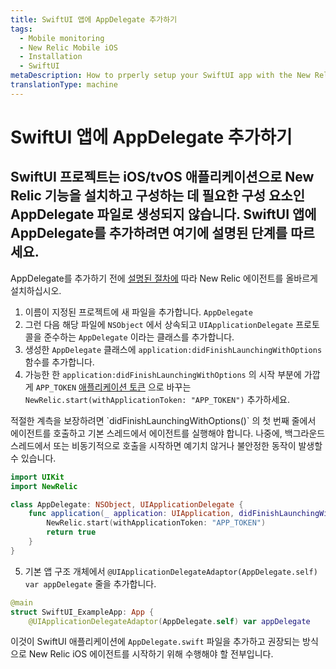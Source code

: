 ```yaml
---
title: SwiftUI 앱에 AppDelegate 추가하기
tags:
  - Mobile monitoring
  - New Relic Mobile iOS
  - Installation
  - SwiftUI
metaDescription: How to prperly setup your SwiftUI app with the New Relic agent.
translationType: machine
---
```


# SwiftUI 앱에 AppDelegate 추가하기

## SwiftUI 프로젝트는 iOS/tvOS 애플리케이션으로 New Relic 기능을 설치하고 구성하는 데 필요한 구성 요소인 AppDelegate 파일로 생성되지 않습니다. SwiftUI 앱에 AppDelegate를 추가하려면 여기에 설명된 단계를 따르세요.

AppDelegate를 추가하기 전에 [설명된 절차에](/docs/mobile-monitoring/new-relic-mobile-ios/installation/spm-installation) 따라 New Relic 에이전트를 올바르게 설치하십시오.

1. 이름이 지정된 프로젝트에 새 파일을 추가합니다. `AppDelegate`
2. 그런 다음 해당 파일에 `NSObject` 에서 상속되고 `UIApplicationDelegate` 프로토콜을 준수하는 `AppDelegate` 이라는 클래스를 추가합니다.
3. 생성한 `AppDelegate` 클래스에 `application:didFinishLaunchingWithOptions` 함수를 추가합니다.
4. 가능한 한 `application:didFinishLaunchingWithOptions` 의 시작 부분에 가깝게 `APP_TOKEN` [애플리케이션 토큰](/docs/mobile-apps/viewing-your-application-token) 으로 바꾸는 `NewRelic.start(withApplicationToken: "APP_TOKEN")` 추가하세요.

<Callout variant="important">
  적절한 계측을 보장하려면 `didFinishLaunchingWithOptions()` 의 첫 번째 줄에서 에이전트를 호출하고 기본 스레드에서 에이전트를 실행해야 합니다. 나중에, 백그라운드 스레드에서 또는 비동기적으로 호출을 시작하면 예기치 않거나 불안정한 동작이 발생할 수 있습니다.
</Callout>

```swift
import UIKit
import NewRelic

class AppDelegate: NSObject, UIApplicationDelegate {
    func application(_ application: UIApplication, didFinishLaunchingWithOptions launchOptions: [UIApplication.LaunchOptionsKey : Any]? = nil) -> Bool {
        NewRelic.start(withApplicationToken: "APP_TOKEN")
        return true
    }
}
```

5. 기본 앱 구조 개체에서 `@UIApplicationDelegateAdaptor(AppDelegate.self) var appDelegate` 줄을 추가합니다.

```swift
@main
struct SwiftUI_ExampleApp: App {
    @UIApplicationDelegateAdaptor(AppDelegate.self) var appDelegate
```

이것이 SwiftUI 애플리케이션에 `AppDelegate.swift` 파일을 추가하고 권장되는 방식으로 New Relic iOS 에이전트를 시작하기 위해 수행해야 할 전부입니다.

<InstallFeedback/>